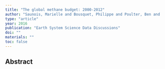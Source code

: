 ```yaml
---
title: "The global methane budget: 2000-2012"
author: "Saunois, Marielle and Bousquet, Philippe and Poulter, Ben and Peregon, Anna and Ciais, Philippe and Canadell, Josep G and Dlugokencky, Edward J and Etiope, Giuseppe and Bastviken, David and Houweling, Sander and others"
type: "article"
year: 2016
publication: "Earth System Science Data Discussions"
doi: ""
materials: ""
toc: false
---
```


## Abstract

